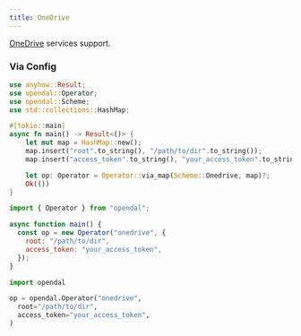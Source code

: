 ```yaml
---
title: OneDrive
---
```


[OneDrive](https://onedrive.com) services support.


<Docs components={props.components} />

### Via Config



<Tabs>
  <TabItem value="rust" label="Rust" default>

```rust
use anyhow::Result;
use opendal::Operator;
use opendal::Scheme;
use std::collections::HashMap;

#[tokio::main]
async fn main() -> Result<()> {
    let mut map = HashMap::new();
    map.insert("root".to_string(), "/path/to/dir".to_string());
    map.insert("access_token".to_string(), "your_access_token".to_string());

    let op: Operator = Operator::via_map(Scheme::Onedrive, map)?;
    Ok(())
}
```

  </TabItem>
  <TabItem value="node.js" label="Node.js">

```javascript
import { Operator } from "opendal";

async function main() {
  const op = new Operator("onedrive", {
    root: "/path/to/dir",
    access_token: "your_access_token",
  });
}
```

  </TabItem>
  <TabItem value="python" label="Python">

```python
import opendal

op = opendal.Operator("onedrive",
  root="/path/to/dir",
  access_token="your_access_token",
)
```

  </TabItem>
</Tabs>

